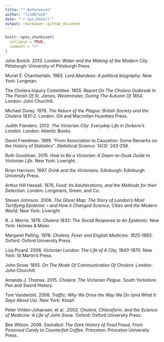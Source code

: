 ```yaml
---
title: "* References"
author: "lindbrook"
date: "`r Sys.Date()`"
output: rmarkdown::github_document
---
```


```r
knitr::opts_chunk$set(
  collapse = TRUE,
  comment = ">"
)
```

John Broich. 2013. _London: Water and the Making of the Modern City_. Pittsburgh: University of Pittsburgh Press.

Muriel E. Chamberlain. 1983. _Lord Aberdeen: A political biography_. New York: Longman.

The Cholera Inquiry Committee. 1855. _Report On The Cholera Outbreak In The Parish Of St. James, Westminster, During The Autumn Of 1854_. London: John Churchill.

Michael Durey. 1979. _The Return of the Plague: British Society and the Cholera 1831-2_. London: Gill and Macmillan Huanities Press.

Judith Flanders. 2012. _The Victorian City: Everyday Life in Dickens's London_. London: Atlantic Books.

David Freedman. 1999. "From Association to Causation: Some Remarks on the History of Statistics". _Statistical Science_. 14(3): 243-258.

Ruth Goodman. 2015. _How to Be a Victorian: A Dawn-to-Dusk Guide to Victorian Life_. New York: Liveright.

Brian Harrison. 1997. _Drink and the Victorians_. Edinburgh: Edinburgh University Press.

Arthur Hill Hassall. 1876, _Food: Its Adulterations, and the Methods for their Detection_. London: Longmans, Green, and Co.

Steven Johnson. 2006. _The Ghost Map: The Story of London's Most Terrifying Epidemic – and How it Changed Science, Cities and the Modern World_. New York: Liveright.

R. J. Morris. 1976. _Cholera 1832: The Social Response to An Epidemic_. New York: Holmes & Meier.

Margaret Pelling. 1978. _Cholera, Fever and English Medicine: 1825-1865_. Oxford: Oxford University Press.

Liza Picard. 2006. _Victorian London: The Life of A City, 1840-1870_. New York: St Martin's Press.

John Snow. 1855. _On The Mode Of Communication Of Cholera_. London: John Churchill.

Amanda J. Thomas. 2015. _Cholera: The Victorian Plague_. South Yorkshire: Pen and Sword History.

Tom Vanderbilt. 2008. _Traffic: Why We Drive the Way We Do (and What It Says About Us)_. New York: Knopf.

Peter Vinten-Johansen, et al. .2003. _Cholera, Chloroform, and the Science of Medicine: A Life of John Snow_. Oxford: Oxford University Press.

Bee Wilson. 2008. _Swindled: The Dark History of Food Fraud, From Poisoned Candy to Counterfeit Coffee_. Princeton: Princeton University Press.
